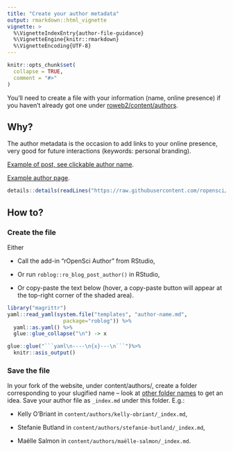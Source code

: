 ```yaml
---
title: "Create your author metadata"
output: rmarkdown::html_vignette
vignette: >
  %\VignetteIndexEntry{author-file-guidance}
  %\VignetteEngine{knitr::rmarkdown}
  %\VignetteEncoding{UTF-8}
---
```


```r
knitr::opts_chunk$set(
  collapse = TRUE,
  comment = "#>"
)
```

You'll need to create a file with your information (name, online presence) if you haven't already got one under [roweb2/content/authors](https://github.com/ropensci/roweb2/tree/master/content/authors).

## Why?

The author metadata is the occasion to add links to your online presence, very good for future interactions (keywords: personal branding).

[Example of post, see clickable author name](https://ropensci.org/blog/2018/06/08/rprofile-julia-silge/).

[Example author page](https://ropensci.org/authors/kelly-obriant/).

```r
details::details(readLines("https://raw.githubusercontent.com/ropensci/roweb2/master/content/authors/kelly-obriant/_index.md"), summary = "Author metadata file", lang = "yaml")
```

## How to?

### Create the file

Either

* Call the add-in "rOpenSci Author" from RStudio,

* Or run `roblog::ro_blog_post_author()` in RStudio,

* Or copy-paste the text below (hover, a copy-paste button will appear at the top-right corner of the shaded area).

```r
library("magrittr")
yaml::read_yaml(system.file("templates", "author-name.md",
                  package="roblog")) %>% 
  yaml::as.yaml() %>%
  glue::glue_collapse("\n") -> x

glue::glue("```yaml\n----\n{x}---\n```")%>%
  knitr::asis_output()
```

### Save the file

In your fork of the website, under content/authors/, create a folder corresponding to your slugified name -- look at [other folder names](https://github.com/ropensci/roweb2/tree/master/content/authors) to get an idea. Save your author file as `_index.md` under this folder. E.g.:

* Kelly O'Briant in `content/authors/kelly-obriant/_index.md`,

* Stefanie Butland in `content/authors/stefanie-butland/_index.md`,

* Maëlle Salmon in `content/authors/maëlle-salmon/_index.md`.

